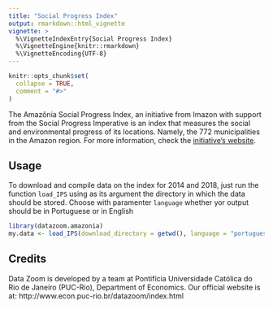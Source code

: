 ```yaml
---
title: "Social Progress Index"
output: rmarkdown::html_vignette
vignette: >
  %\VignetteIndexEntry{Social Progress Index}
  %\VignetteEngine{knitr::rmarkdown}
  %\VignetteEncoding{UTF-8}
---
```


```r
knitr::opts_chunk$set(
  collapse = TRUE,
  comment = "#>"
)
```

The Amazônia Social Progress Index, an initiative from Imazon with support from 
the Social Progress Imperative is an index that measures the social and environmental
progress of its locations. Namely, the 772 municipalities in the Amazon region.
For more information, check the [initiative's website](http://www.ipsamazonia.org.br/conheca-o-ips).


## Usage

To download and compile data on the index for 2014 and 2018, just run the function
```load_IPS``` using as its argument the directory in which the data should 
be stored. Choose with paramenter ```language``` whether yor output should be
in Portuguese or in English

```r
library(datazoom.amazonia)
my.data <- load_IPS(download_directory = getwd(), language = "portuguese")
```

## Credits

Data Zoom is developed by a team at Pontifícia Universidade Católica do Rio de Janeiro (PUC-Rio), Department of Economics. Our official website is at: http://www.econ.puc-rio.br/datazoom/index.html
